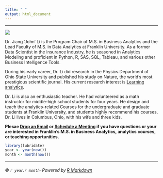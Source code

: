 ```yaml
---
title: " "
output: html_document
---
```

***

![](./img/jiang.jpg)

Dr. Jiang 'John' Li is the Program Chair of M.S. in Business Analytics and the Lead Faculty of M.S. in Data Analytics at Franklin University. As a former Data Scientist in the Insurance Industry, he is seasoned in Analytics Modeling and proficient in Python, R, SAS, SQL, Tableau, and various other Business Intelligence Tools. 

During his early career, Dr. Li did research in the Physics Department of Ohio State University and published his study on Nature, the world's most prestigious scientific journal. His current research interest is [Learning analytics](https://en.wikipedia.org/wiki/Learning_analytics). 

Dr. Li is also an enthusiastic teacher. He had volunteered as a math instructor for middle-high school students for four years. He design and teach the analytics-related Courses for the undergraduate and graduate students at Franklin University, and students highly recommend his courses. Dr. Li lives in Columbus, Ohio, with his wife and three kids.


**Plesae [Drop an Email](mailto:jiang.li2@franklin.edu) or 
[Schedule a Meeting](https://outlook.office365.com/owa/calendar/JiangLi@FranklinU.onmicrosoft.com/bookings/) if you have questions or your are interested in Franklin's M.S. in Business Analytics, analytics courses, or teaching opportunities.**


```r
library(lubridate)
year <- year(now())
month <- month(now())
```


***
###### ©  `r year`.`r month`· Powered by [R Markdown](https://rmarkdown.rstudio.com/)



